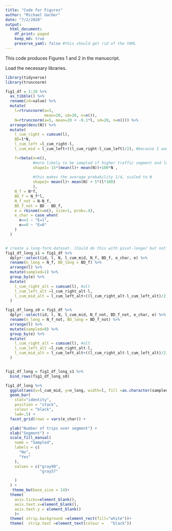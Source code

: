 ```yaml
---
title: "Code for Figures"
author: "Michael Garber"
date: "7/2/2020"
output:
  html_document:
    df_print: paged
    keep_md: true
    preserve_yaml: false #this should get rid of the YAML
---
```


This code produces Figures 1 and 2 in the manuscript.

Load the necessary libraries.
```r

library(tidyverse) 
library(truncnorm)
```

```r

fig1_df = 1:20 %>% 
  as_tibble() %>% 
  rename(id=value) %>%
  mutate(
    l=rtruncnorm(a=3,
                 mean=20, sd=20, n=n()),
    N=rtruncnorm(a=5, mean=20 + -0.1*l, sd=20, n=n())) %>% 
  arrange(desc(N)) %>% 
  mutate(
    l_cum_right = cumsum(l),
    BD=l*N,
    l_cum_left =l_cum_right-l,
    l_cum_mid = l_cum_left+((l_cum_right-l_cum_left)/2), #because I want to plot at midpoint

    f=rbeta(n=n(),
            #more likely to be sampled if higher traffic segment and longer segment
            shape1= 15*(mean(l)+ mean(N))+100*N , 
            
            #this makes the average probability 1/4, scaled to N
            shape2= mean(l)+ mean(N) + 5*(l*100)
            ),
    N_f = N*f,
    BD_f = N_f*l,
    N_f_not = N-N_f,
    BD_f_not = BD - BD_f,
    e = rbinom(n=n(), size=1, prob=.4),
    e_char = case_when(
      e==1 ~ "E=1",
      e==0 ~ "E=0"
    )
  )


# create a long-form dataset. (Could do this with pivot-longer but not yet intuitive to me)
fig1_df_long_s1 = fig1_df %>% 
  dplyr::select(id, l, N, l_cum_mid, N_f, BD_f, e_char, e) %>% 
  rename(n_long = N_f, BD_long = BD_f) %>% 
  arrange(l) %>% 
  mutate(sampled=1) %>% 
  group_by(e) %>% 
  mutate(
    l_cum_right_alt = cumsum(l), #alt
    l_cum_left_alt =l_cum_right_alt-l,
    l_cum_mid_alt = l_cum_left_alt+((l_cum_right_alt-l_cum_left_alt)/2)
  )

fig1_df_long_s0 = fig1_df %>% 
  dplyr::select(id, l, N, l_cum_mid, N_f_not, BD_f_not, e_char, e) %>% 
  rename(n_long = N_f_not, BD_long = BD_f_not) %>% 
  arrange(l) %>% 
  mutate(sampled=0) %>% 
  group_by(e) %>% 
  mutate(
    l_cum_right_alt = cumsum(l), #alt
    l_cum_left_alt =l_cum_right_alt-l,
    l_cum_mid_alt = l_cum_left_alt+((l_cum_right_alt-l_cum_left_alt)/2)
  )


fig1_df_long = fig1_df_long_s1 %>% 
  bind_rows(fig1_df_long_s0)

```

```r
fig1_df_long %>% 
  ggplot(aes(x=l_cum_mid, y=n_long, width=l, fill =as.character(sampled))) + #set coordinate to the cumulative midpoint
  geom_bar(
    stat="identity", 
    position = "stack",
    colour = "black",
    lwd=.5) +
  facet_grid(rows = vars(e_char)) +

  ylab("Number of trips over segment") +
  xlab("Segment") +
  scale_fill_manual(
    name = "Sampled",
    labels = c(
      "No",
      "Yes"
    ),
    values = c("gray90",
               "gray57"

    )
  ) +
   theme_bw(base_size = 14)+
  theme(
    axis.ticks=element_blank(),
    axis.text.x=element_blank(),
    axis.text.y = element_blank()
    )+
  theme( strip.background =element_rect(fill="white"))+
  theme(  strip.text =element_text(colour =   "black"))
```

